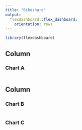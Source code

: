 ```yaml
---
title: "Bikeshare"
output: 
  flexdashboard::flex_dashboard:
    orientation: rows
---
```


```r
library(flexdashboard)
```

Column
-----------------------------------------------------------------------

### Chart A

```r

```

Column
-----------------------------------------------------------------------

### Chart B

```r

```

### Chart C

```r

```


